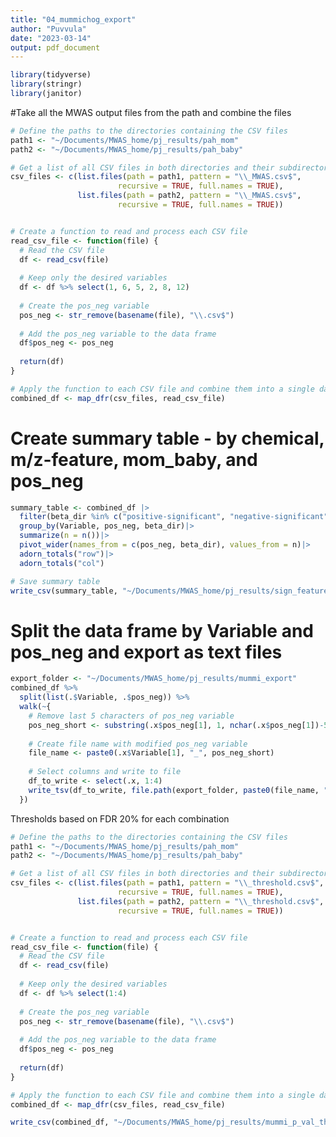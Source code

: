 ```yaml
---
title: "04_mummichog_export"
author: "Puvvula"
date: "2023-03-14"
output: pdf_document
---
```


```r
library(tidyverse)
library(stringr)
library(janitor)
```


#Take all the MWAS output files from the path and combine the files
```r
# Define the paths to the directories containing the CSV files
path1 <- "~/Documents/MWAS_home/pj_results/pah_mom"
path2 <- "~/Documents/MWAS_home/pj_results/pah_baby"

# Get a list of all CSV files in both directories and their subdirectories
csv_files <- c(list.files(path = path1, pattern = "\\_MWAS.csv$", 
                        recursive = TRUE, full.names = TRUE),
               list.files(path = path2, pattern = "\\_MWAS.csv$", 
                        recursive = TRUE, full.names = TRUE))


# Create a function to read and process each CSV file
read_csv_file <- function(file) {
  # Read the CSV file
  df <- read_csv(file)
  
  # Keep only the desired variables
  df <- df %>% select(1, 6, 5, 2, 8, 12)
  
  # Create the pos_neg variable
  pos_neg <- str_remove(basename(file), "\\.csv$")
  
  # Add the pos_neg variable to the data frame
  df$pos_neg <- pos_neg
  
  return(df)
}

# Apply the function to each CSV file and combine them into a single data frame
combined_df <- map_dfr(csv_files, read_csv_file)
```


# Create summary table - by chemical, m/z-feature, mom_baby, and pos_neg
```r
summary_table <- combined_df |>
  filter(beta_dir %in% c("positive-significant", "negative-significant")) |>
  group_by(Variable, pos_neg, beta_dir)|>
  summarize(n = n())|>
  pivot_wider(names_from = c(pos_neg, beta_dir), values_from = n)|> 
  adorn_totals("row")|> 
  adorn_totals("col")

# Save summary table
write_csv(summary_table, "~/Documents/MWAS_home/pj_results/sign_features_summary.csv")
```

# Split the data frame by Variable and pos_neg and export as text files
```r
export_folder <- "~/Documents/MWAS_home/pj_results/mummi_export"
combined_df %>% 
  split(list(.$Variable, .$pos_neg)) %>% 
  walk(~{
    # Remove last 5 characters of pos_neg variable
    pos_neg_short <- substring(.x$pos_neg[1], 1, nchar(.x$pos_neg[1])-5)
    
    # Create file name with modified pos_neg variable
    file_name <- paste0(.x$Variable[1], "_", pos_neg_short)
    
    # Select columns and write to file
    df_to_write <- select(.x, 1:4)
    write_tsv(df_to_write, file.path(export_folder, paste0(file_name, ".txt")))
  })


```


################################################################################
Thresholds based on FDR 20% for each combination

```r
# Define the paths to the directories containing the CSV files
path1 <- "~/Documents/MWAS_home/pj_results/pah_mom"
path2 <- "~/Documents/MWAS_home/pj_results/pah_baby"

# Get a list of all CSV files in both directories and their subdirectories
csv_files <- c(list.files(path = path1, pattern = "\\_threshold.csv$", 
                        recursive = TRUE, full.names = TRUE),
               list.files(path = path2, pattern = "\\_threshold.csv$", 
                        recursive = TRUE, full.names = TRUE))


# Create a function to read and process each CSV file
read_csv_file <- function(file) {
  # Read the CSV file
  df <- read_csv(file)
  
  # Keep only the desired variables
  df <- df %>% select(1:4)
  
  # Create the pos_neg variable
  pos_neg <- str_remove(basename(file), "\\.csv$")
  
  # Add the pos_neg variable to the data frame
  df$pos_neg <- pos_neg
  
  return(df)
}

# Apply the function to each CSV file and combine them into a single data frame
combined_df <- map_dfr(csv_files, read_csv_file)

write_csv(combined_df, "~/Documents/MWAS_home/pj_results/mummi_p_val_thresholds.csv")
```




